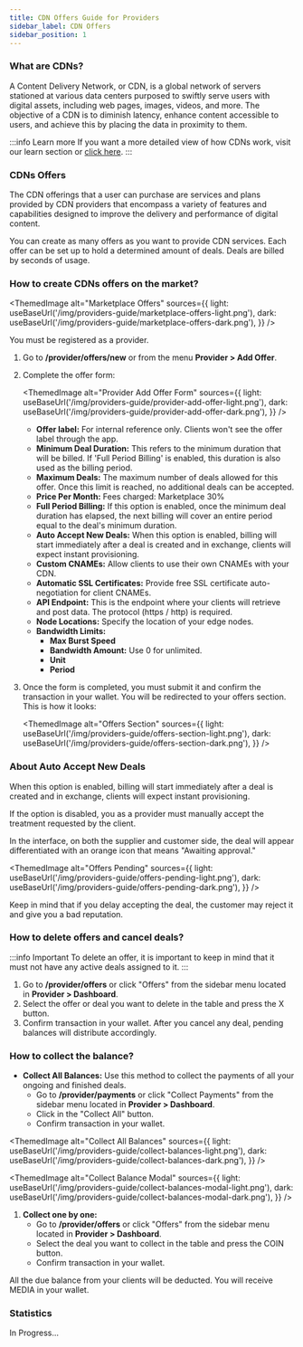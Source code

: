 ```yaml
---
title: CDN Offers Guide for Providers
sidebar_label: CDN Offers
sidebar_position: 1
---
```



### What are CDNs?

A Content Delivery Network, or CDN, is a global network of servers stationed at various data centers purposed to swiftly serve users with digital assets, including web pages, images, videos, and more. The objective of a CDN is to diminish latency, enhance content accessible to users, and achieve this by placing the data in proximity to them.

:::info Learn more
If you want a more detailed view of how CDNs work, visit our learn section or [click here](/learn/web-services/cdn-about).
:::

### CDNs Offers

The CDN offerings that a user can purchase are services and plans provided by CDN providers that encompass a variety of features and capabilities designed to improve the delivery and performance of digital content.

You can create as many offers as you want to provide CDN services. Each offer can be set up to hold a determined amount of deals. Deals are billed by seconds of usage.


### How to create CDNs offers on the market?

<ThemedImage
    alt="Marketplace Offers"
    sources={{
        light: useBaseUrl('/img/providers-guide/marketplace-offers-light.png'),
        dark: useBaseUrl('/img/providers-guide/marketplace-offers-dark.png'),
    }}
/>

You must be registered as a provider.

1. Go to **/provider/offers/new** or from the menu **Provider > Add Offer**.
2. Complete the offer form:

    <ThemedImage
        alt="Provider Add Offer Form"
        sources={{
            light: useBaseUrl('/img/providers-guide/provider-add-offer-light.png'),
            dark: useBaseUrl('/img/providers-guide/provider-add-offer-dark.png'),
        }}
    />

    * **Offer label:** For internal reference only. Clients won't see the offer label through the app.
    * **Minimum Deal Duration:** This refers to the minimum duration that will be billed. If 'Full Period Billing' is enabled, this duration is also used as the billing period.
    * **Maximum Deals:** The maximum number of deals allowed for this offer. Once this limit is reached, no additional deals can be accepted.
    * **Price Per Month:** Fees charged: Marketplace 30%
    * **Full Period Billing:** If this option is enabled, once the minimum deal duration has elapsed, the next billing will cover an entire period equal to the deal's minimum duration.
    * **Auto Accept New Deals:** When this option is enabled, billing will start immediately after a deal is created and in exchange, clients will expect instant provisioning.
    * **Custom CNAMEs:** Allow clients to use their own CNAMEs with your CDN.
    * **Automatic SSL Certificates:** Provide free SSL certificate auto-negotiation for client CNAMEs.
    * **API Endpoint:** This is the endpoint where your clients will retrieve and post data. The protocol (https / http) is required.
    * **Node Locations:** Specify the location of your edge nodes.
    * **Bandwidth Limits:** 
      * **Max Burst Speed** 
      * **Bandwidth Amount:** Use 0 for unlimited.
      * **Unit** 
      * **Period**
3. Once the form is completed, you must submit it and confirm the transaction in your wallet. You will be redirected to your offers section. This is how it looks:

    <ThemedImage
        alt="Offers Section"
        sources={{
            light: useBaseUrl('/img/providers-guide/offers-section-light.png'),
            dark: useBaseUrl('/img/providers-guide/offers-section-dark.png'),
        }}
    />

### About Auto Accept New Deals

When this option is enabled, billing will start immediately after a deal is created and in exchange, clients will expect instant provisioning.

If the option is disabled, you as a provider must manually accept the treatment requested by the client.

In the interface, on both the supplier and customer side, the deal will appear differentiated with an orange icon that means "Awaiting approval."

<ThemedImage
    alt="Offers Pending"
    sources={{
        light: useBaseUrl('/img/providers-guide/offers-pending-light.png'),
        dark: useBaseUrl('/img/providers-guide/offers-pending-dark.png'),
    }}
/>

Keep in mind that if you delay accepting the deal, the customer may reject it and give you a bad reputation.

### How to delete offers and cancel deals?

:::info Important
To delete an offer, it is important to keep in mind that it must not have any active deals assigned to it.
:::

1. Go to **/provider/offers** or click "Offers" from the sidebar menu located in **Provider > Dashboard**. 
2. Select the offer or deal you want to delete in the table and press the X button.
3. Confirm transaction in your wallet. After you cancel any deal, pending balances will distribute accordingly.

### How to collect the balance?

* **Collect All Balances:** Use this method to collect the payments of all your ongoing and finished deals.
    * Go to **/provider/payments** or click "Collect Payments" from the sidebar menu located in **Provider > Dashboard**. 
    * Click in the "Collect All" button.
    * Confirm transaction in your wallet.

<ThemedImage
    alt="Collect All Balances"
    sources={{
        light: useBaseUrl('/img/providers-guide/collect-balances-light.png'),
        dark: useBaseUrl('/img/providers-guide/collect-balances-dark.png'),
    }}
/>

<ThemedImage
    alt="Collect Balance Modal"
    sources={{
        light: useBaseUrl('/img/providers-guide/collect-balances-modal-light.png'),
        dark: useBaseUrl('/img/providers-guide/collect-balances-modal-dark.png'),
    }}
/>

1. **Collect one by one:**
    * Go to **/provider/offers** or click "Offers" from the sidebar menu located in **Provider > Dashboard**. 
    * Select the deal you want to collect in the table and press the COIN button.
    * Confirm transaction in your wallet.

All the due balance from your clients will be deducted. You will receive MEDIA in your wallet.

### Statistics

In Progress...
